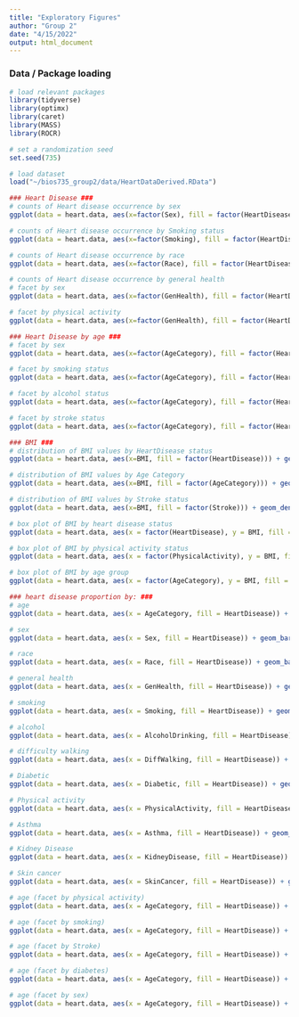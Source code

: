 ```yaml
---
title: "Exploratory Figures"
author: "Group 2"
date: "4/15/2022"
output: html_document
---
```


### Data / Package loading

```r
# load relevant packages
library(tidyverse)
library(optimx)
library(caret)
library(MASS)
library(ROCR)

# set a randomization seed
set.seed(735)

# load dataset
load("~/bios735_group2/data/HeartDataDerived.RData")
```

```r
### Heart Disease ###
# counts of Heart disease occurrence by sex
ggplot(data = heart.data, aes(x=factor(Sex), fill = factor(HeartDisease))) + geom_bar(position = "dodge") + theme_classic() + labs(title = "Heart disease counts by sex", x = "Sex", y = "Number of subjects", fill = "Heart Disease")  + scale_fill_discrete(labels = c("No Heart Disease", "Heart Disease"))

# counts of Heart disease occurrence by Smoking status
ggplot(data = heart.data, aes(x=factor(Smoking), fill = factor(HeartDisease))) + geom_bar(position = "dodge") + theme_classic() + labs(title = "Heart disease counts by smoking status", x = "Smoking Status", y = "Number of subjects", fill = "Heart Disease")  + scale_fill_discrete(labels = c("No Heart Disease", "Heart Disease"))

# counts of Heart disease occurrence by race
ggplot(data = heart.data, aes(x=factor(Race), fill = factor(HeartDisease))) + geom_bar(position = "dodge") + theme_classic() + labs(title = "Heart disease counts by race", x = "race", y = "Number of subjects", fill = "Heart Disease")  + scale_fill_discrete(labels = c("No Heart Disease", "Heart Disease")) + scale_x_discrete(guide = guide_axis(angle = 45))

# counts of Heart disease occurrence by general health
# facet by sex
ggplot(data = heart.data, aes(x=factor(GenHealth), fill = factor(HeartDisease))) + geom_bar(position = "dodge") + theme_classic() + labs(title = "Heart disease counts by general health category", x = "General Health Category", y = "Number of subjects", fill = "Heart Disease")  + scale_fill_discrete(labels = c("No Heart Disease", "Heart Disease")) + scale_x_discrete(guide = guide_axis(angle = 45)) + scale_x_discrete(labels = c("Poor", "Fair", "Good", "Very good", "Excellent")) + facet_wrap(~Sex) + coord_flip()

# facet by physical activity
ggplot(data = heart.data, aes(x=factor(GenHealth), fill = factor(HeartDisease))) + geom_bar(position = "dodge") + theme_classic() + labs(title = "Heart disease counts by general health category (facet by physical activity)", x = "General Health Category", y = "Number of subjects", fill = "Heart Disease")  + scale_fill_discrete(labels = c("No Heart Disease", "Heart Disease")) + scale_x_discrete(guide = guide_axis(angle = 45)) + scale_x_discrete(labels = c("Poor", "Fair", "Good", "Very good", "Excellent")) + facet_wrap(~PhysicalActivity) + coord_flip()
```

```r
### Heart Disease by age ###
# facet by sex
ggplot(data = heart.data, aes(x=factor(AgeCategory), fill = factor(HeartDisease))) + geom_bar(position = "dodge") + theme_classic() + labs(title = "Heart disease counts by age group", x = "age group", y = "Number of subjects", fill = "Heart Disease")  + scale_fill_discrete(labels = c("No Heart Disease", "Heart Disease")) + scale_x_discrete(guide = guide_axis(angle = 45)) + facet_wrap(~Sex) + coord_flip()

# facet by smoking status
ggplot(data = heart.data, aes(x=factor(AgeCategory), fill = factor(HeartDisease))) + geom_bar(position = "dodge") + theme_classic() + labs(title = "Heart disease counts by age group", x = "age group", y = "Number of subjects", fill = "Heart Disease")  + scale_fill_discrete(labels = c("No Heart Disease", "Heart Disease")) + facet_wrap(~Smoking) + coord_flip()

# facet by alcohol status
ggplot(data = heart.data, aes(x=factor(AgeCategory), fill = factor(HeartDisease))) + geom_bar(position = "dodge") + theme_classic() + labs(title = "Heart disease counts by age group", x = "age group", y = "Number of subjects", fill = "Heart Disease")  + scale_fill_discrete(labels = c("No Heart Disease", "Heart Disease")) + facet_wrap(~AlcoholDrinking) + coord_flip()

# facet by stroke status
ggplot(data = heart.data, aes(x=factor(AgeCategory), fill = factor(HeartDisease))) + geom_bar(position = "dodge") + theme_classic() + labs(title = "Heart disease counts by age group", x = "age group", y = "Number of subjects", fill = "Heart Disease")  + scale_fill_discrete(labels = c("No Heart Disease", "Heart Disease")) + facet_wrap(~Stroke) + coord_flip()
```

```r
### BMI ###
# distribution of BMI values by HeartDisease status
ggplot(data = heart.data, aes(x=BMI, fill = factor(HeartDisease))) + geom_density(alpha = 0.75) + theme_classic() + labs(title = "Distribution of BMI by Heart Disease Status", fill = "Heart Disease")

# distribution of BMI values by Age Category
ggplot(data = heart.data, aes(x=BMI, fill = factor(AgeCategory))) + geom_density(alpha = 0.75) + theme_classic() + labs(title = "Distribution of BMI by Age Category", fill = "Age Category")

# distribution of BMI values by Stroke status
ggplot(data = heart.data, aes(x=BMI, fill = factor(Stroke))) + geom_density(alpha = 0.75) + theme_classic() + labs(title = "Distribution of BMI by Stroke Status", fill = "Stroke")

# box plot of BMI by heart disease status
ggplot(data = heart.data, aes(x = factor(HeartDisease), y = BMI, fill = factor(HeartDisease))) + geom_boxplot() + theme_classic() + labs(title = "Distribution of BMI by Heart Disease Status", x = "Heart Disease Status", fill = "Heart Disease")

# box plot of BMI by physical activity status
ggplot(data = heart.data, aes(x = factor(PhysicalActivity), y = BMI, fill = factor(PhysicalActivity))) + geom_boxplot() + theme_classic() + labs(title = "Distribution of BMI by Physical Activity Status", x = "Physical Activity Status", fill = "Physical Activity")

# box plot of BMI by age group
ggplot(data = heart.data, aes(x = factor(AgeCategory), y = BMI, fill = factor(AgeCategory))) + geom_boxplot() + theme_classic() + labs(title = "Distribution of BMI by Age Category", x = "Age Category", fill = "Age Category") + scale_x_discrete(guide = guide_axis(angle = 45))
```

```r
### heart disease proportion by: ###
# age
ggplot(data = heart.data, aes(x = AgeCategory, fill = HeartDisease)) + geom_bar(position = "fill") + labs(y = "Proportion") + scale_x_discrete(guide = guide_axis(angle = 45)) + theme_classic()

# sex
ggplot(data = heart.data, aes(x = Sex, fill = HeartDisease)) + geom_bar(position = "fill") + labs(y = "Proportion") + scale_x_discrete(guide = guide_axis(angle = 45)) + theme_classic()

# race
ggplot(data = heart.data, aes(x = Race, fill = HeartDisease)) + geom_bar(position = "fill") + labs(y = "Proportion") + scale_x_discrete(guide = guide_axis(angle = 45)) + theme_classic()

# general health
ggplot(data = heart.data, aes(x = GenHealth, fill = HeartDisease)) + geom_bar(position = "fill") + labs(y = "Proportion") + scale_x_discrete(guide = guide_axis(angle = 45)) + theme_classic() + scale_x_discrete(labels = c("Poor", "Fair", "Good", "Very good", "Excellent"))

# smoking
ggplot(data = heart.data, aes(x = Smoking, fill = HeartDisease)) + geom_bar(position = "fill") + labs(y = "Proportion") + scale_x_discrete(guide = guide_axis(angle = 45)) + theme_classic()

# alcohol
ggplot(data = heart.data, aes(x = AlcoholDrinking, fill = HeartDisease)) + geom_bar(position = "fill") + labs(y = "Proportion") + scale_x_discrete(guide = guide_axis(angle = 45)) + theme_classic()

# difficulty walking
ggplot(data = heart.data, aes(x = DiffWalking, fill = HeartDisease)) + geom_bar(position = "fill") + labs(y = "Proportion") + scale_x_discrete(guide = guide_axis(angle = 45)) + theme_classic()

# Diabetic
ggplot(data = heart.data, aes(x = Diabetic, fill = HeartDisease)) + geom_bar(position = "fill") + labs(y = "Proportion") + scale_x_discrete(guide = guide_axis(angle = 45)) + theme_classic()

# Physical activity
ggplot(data = heart.data, aes(x = PhysicalActivity, fill = HeartDisease)) + geom_bar(position = "fill") + labs(y = "Proportion") + scale_x_discrete(guide = guide_axis(angle = 45)) + theme_classic()

# Asthma
ggplot(data = heart.data, aes(x = Asthma, fill = HeartDisease)) + geom_bar(position = "fill") + labs(y = "Proportion") + scale_x_discrete(guide = guide_axis(angle = 45)) + theme_classic()

# Kidney Disease
ggplot(data = heart.data, aes(x = KidneyDisease, fill = HeartDisease)) + geom_bar(position = "fill") + labs(y = "Proportion") + scale_x_discrete(guide = guide_axis(angle = 45)) + theme_classic()

# Skin cancer
ggplot(data = heart.data, aes(x = SkinCancer, fill = HeartDisease)) + geom_bar(position = "fill") + labs(y = "Proportion") + scale_x_discrete(guide = guide_axis(angle = 45)) + theme_classic()

# age (facet by physical activity)
ggplot(data = heart.data, aes(x = AgeCategory, fill = HeartDisease)) + geom_bar(position = "fill") + labs(y = "Proportion") + scale_x_discrete(guide = guide_axis(angle = 45)) + theme_classic() + facet_wrap(~PhysicalActivity)

# age (facet by smoking)
ggplot(data = heart.data, aes(x = AgeCategory, fill = HeartDisease)) + geom_bar(position = "fill") + labs(y = "Proportion") + scale_x_discrete(guide = guide_axis(angle = 45)) + theme_classic() + facet_wrap(~Smoking)

# age (facet by Stroke)
ggplot(data = heart.data, aes(x = AgeCategory, fill = HeartDisease)) + geom_bar(position = "fill") + labs(y = "Proportion") + scale_x_discrete(guide = guide_axis(angle = 45)) + theme_classic() + facet_wrap(~Stroke)

# age (facet by diabetes)
ggplot(data = heart.data, aes(x = AgeCategory, fill = HeartDisease)) + geom_bar(position = "fill") + labs(y = "Proportion") + scale_x_discrete(guide = guide_axis(angle = 45)) + theme_classic() + facet_wrap(~Diabetic)

# age (facet by sex)
ggplot(data = heart.data, aes(x = AgeCategory, fill = HeartDisease)) + geom_bar(position = "fill") + labs(y = "Proportion") + scale_x_discrete(guide = guide_axis(angle = 45)) + theme_classic() + facet_wrap(~Sex)
```

